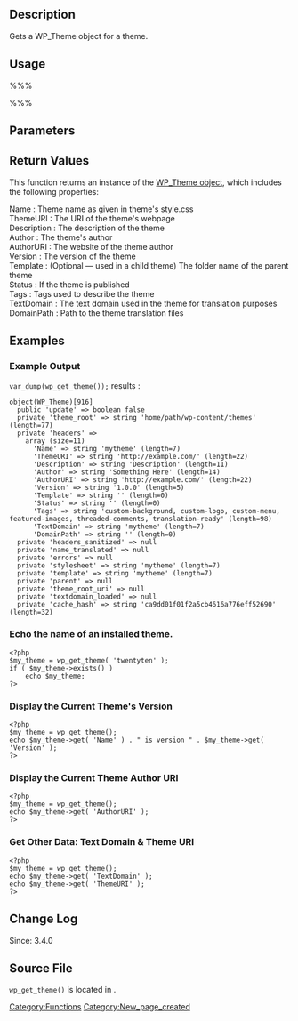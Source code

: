 {{Languages|
{{en|Function Reference/wp_get_theme}}
{{ja|関数リファレンス/wp_get_theme}}
}}
== Description ==
Gets a WP_Theme object for a theme.

== Usage ==
%%%<?php $theme = wp_get_theme( $stylesheet, $theme_root ); ?>%%%

== Parameters ==

{{Parameter|$stylesheet|string|Directory name for the theme. Defaults to current theme.|Optional|Null}}

{{Parameter|$theme_root|string|Absolute path of the theme root to look in. If not specified, the value returned by get_raw_theme_root() will be used.|Optional|Null}}

== Return Values == 
This function returns an instance of the [[Class Reference/WP_Theme|WP_Theme object]], which includes the following properties:
; Name : Theme name as given in theme's style.css
; ThemeURI : The URI of the theme's webpage
; Description : The description of the theme
; Author : The theme's author
; AuthorURI : The website of the theme author
; Version : The version of the theme
; Template : (Optional — used in a child theme) The folder name of the parent theme
; Status : If the theme is published
; Tags : Tags used to describe the theme
; TextDomain : The text domain used in the theme for translation purposes
; DomainPath : Path to the theme translation files

== Examples ==

=== Example Output ===

<code>var_dump(wp_get_theme());</code> results :

<pre>
object(WP_Theme)[916]
  public 'update' => boolean false
  private 'theme_root' => string 'home/path/wp-content/themes' (length=77)
  private 'headers' => 
    array (size=11)
      'Name' => string 'mytheme' (length=7)
      'ThemeURI' => string 'http://example.com/' (length=22)
      'Description' => string 'Description' (length=11)
      'Author' => string 'Something Here' (length=14)
      'AuthorURI' => string 'http://example.com/' (length=22)
      'Version' => string '1.0.0' (length=5)
      'Template' => string '' (length=0)
      'Status' => string '' (length=0)
      'Tags' => string 'custom-background, custom-logo, custom-menu, featured-images, threaded-comments, translation-ready' (length=98)
      'TextDomain' => string 'mytheme' (length=7)
      'DomainPath' => string '' (length=0)
  private 'headers_sanitized' => null
  private 'name_translated' => null
  private 'errors' => null
  private 'stylesheet' => string 'mytheme' (length=7)
  private 'template' => string 'mytheme' (length=7)
  private 'parent' => null
  private 'theme_root_uri' => null
  private 'textdomain_loaded' => null
  private 'cache_hash' => string 'ca9dd01f01f2a5cb4616a776eff52690' (length=32)
</pre>

=== Echo the name of an installed theme. === 

<pre><?php
$my_theme = wp_get_theme( 'twentyten' );
if ( $my_theme->exists() )
	echo $my_theme;
?></pre>

=== Display the Current Theme's Version ===

<pre><?php
$my_theme = wp_get_theme();
echo $my_theme->get( 'Name' ) . " is version " . $my_theme->get( 'Version' );
?></pre>

=== Display the Current Theme Author URI ===

<pre><?php
$my_theme = wp_get_theme();
echo $my_theme->get( 'AuthorURI' );
?></pre>

=== Get Other Data: Text Domain & Theme URI ===
<pre><?php
$my_theme = wp_get_theme();
echo $my_theme->get( 'TextDomain' );
echo $my_theme->get( 'ThemeURI' );
?></pre>

== Change Log ==
Since: 3.4.0

== Source File ==
<tt>wp_get_theme()</tt> is located in {{Trac|wp-includes/theme.php}}.

{{Tag Footer}}

[[Category:Functions]]
[[Category:New_page_created]]